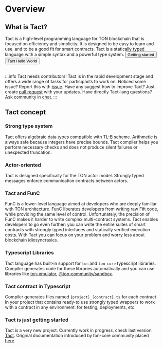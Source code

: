 
# Overview

## What is Tact?

Tact is a high-level programming language for TON blockchain that is focused on efficiency and simplicity. It is designed to be easy to learn and use, and to be a good fit for smart contracts. Tact is a statically typed language with a simple syntax and a powerful type system.
<Button href="introduce/getting-start" sizeType="lg" colorType="primary" >Getting started</Button>
<Button href="introduce/hello-world-guide" sizeType="lg" colorType="secondary" >Tact Hello World</Button>
<br/>
<br/>


:::info Tact needs contributors!
Tact is in the rapid development stage and offers a wide range of tasks for participants to work on. Noticed some issue? Report this with [issue](https://github.com/ton-core/tact/issues). Have any suggest how to improve Tact?
Just create [pull request](https://github.com/ton-core/tact/pulls) with your updates. Have directly Tact-lang questions? Ask community in [chat](https://t.me/tactlang).
:::





## Tact concept
### Strong type system
Tact offers algebraic data types compatible with TL-B scheme. Arithmetic is always safe because integers have precise bounds. Tact compiler helps you perform necessary checks and does not produce silent failures or unexpected truncation.

### Actor-oriented
Tact is designed specifically for the TON actor model. Strongly typed messages enforce communication contracts between actors.

### Tact and FunC
FunC is a lower-level language aimed at developers who are deeply familiar with TON architecture. FunC liberates developers from writing raw Fift code, while providing the same level of control. Unfortunately, the precision of FunC makes it harder to write complex multi-contract systems.
Tact enables developers to go even further: you can write the entire suites of smart contracts with strongly typed interfaces and statically verified execution costs. With Tact you can focus on your problem and worry less about blockchain idiosyncrasies.

### Typescript Libraries

Tact language has built-in support for `ton` and `ton-core` typescript libraries. Compiler generates code for these libraries automatically and you can use libraries like [ton-emulator](https://github.com/ton-community/ton-emulator), [@ton-community/sandbox](https://github.com/ton-community/sandbox).

### Tact contract in Typescript

Compiler generates files named `{project}_{contract}.ts` for each contract in your project that contains ready-to use strongly typed wrappers to work with a contract in any environment: for testing, deployments, etc.

### Tact is just getting started
Tact is a very new project. Currently work in progress, check last version [Tact](https://github.com/ton-core/tact).
Original documentation introduced by ton-core community placed [here](https://docs.tact-lang.org/). 


